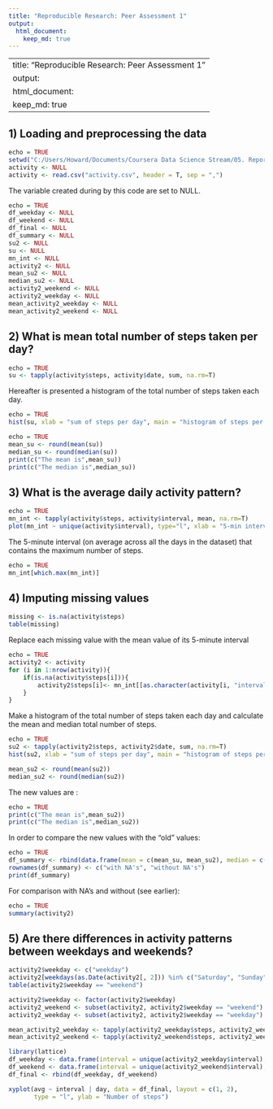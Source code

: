 ```yaml
---
title: "Reproducible Research: Peer Assessment 1"
output: 
  html_document:
    keep_md: true
---
```



---
title: "Reproducible Research: Peer Assessment 1"
output: 
  html_document:
    keep_md: true
---


## 1) Loading and preprocessing the data

```r
echo = TRUE
setwd("C:/Users/Howard/Documents/Coursera Data Science Stream/05. Report Writing/Project 1/")
activity <- NULL
activity <- read.csv("activity.csv", header = T, sep = ",")
```

The variable created during by this code are set to NULL.

```r
echo = TRUE
df_weekday <- NULL
df_weekend <- NULL
df_final <- NULL
df_summary <- NULL
su2 <- NULL
su <- NULL
mn_int <- NULL
activity2 <- NULL
mean_su2 <- NULL
median_su2 <- NULL
activity2_weekend <- NULL
activity2_weekday <- NULL
mean_activity2_weekday <- NULL
mean_activity2_weekend <- NULL
```

## 2) What is mean total number of steps taken per day?

```r
echo = TRUE
su <- tapply(activity$steps, activity$date, sum, na.rm=T)
```

Hereafter is presented a histogram of the total number of steps taken each day.

```r
echo = TRUE
hist(su, xlab = "sum of steps per day", main = "histogram of steps per day")
```

```r
echo = TRUE
mean_su <- round(mean(su))
median_su <- round(median(su))
print(c("The mean is",mean_su))
print(c("The median is",median_su))
```


## 3) What is the average daily activity pattern?

```r
echo = TRUE
mn_int <- tapply(activity$steps, activity$interval, mean, na.rm=T)
plot(mn_int ~ unique(activity$interval), type="l", xlab = "5-min interval")
```

The 5-minute interval (on average across all the days in the dataset) that contains the maximum number of steps.

```r
echo = TRUE
mn_int[which.max(mn_int)]
``` 

## 4) Imputing missing values

```r
missing <- is.na(activity$steps)
table(missing)
```

Replace each missing value with the mean value of its 5-minute interval
```r
echo = TRUE
activity2 <- activity  
for (i in 1:nrow(activity)){
    if(is.na(activity$steps[i])){
        activity2$steps[i]<- mn_int[[as.character(activity[i, "interval"])]]
    }
}
```

Make a histogram of the total number of steps taken each day and calculate the mean and median total number of steps.

```r
echo = TRUE
su2 <- tapply(activity2$steps, activity2$date, sum, na.rm=T)
hist(su2, xlab = "sum of steps per day", main = "histogram of steps per day")
```

```r
mean_su2 <- round(mean(su2))
median_su2 <- round(median(su2))
```
The new values are :

```r
echo = TRUE
print(c("The mean is",mean_su2))
print(c("The median is",median_su2))
```

In order to compare the new values with the “old” values:

```r
echo = TRUE
df_summary <- rbind(data.frame(mean = c(mean_su, mean_su2), median = c(median_su, median_su2)))
rownames(df_summary) <- c("with NA's", "without NA's")
print(df_summary)
```

For comparison with NA's and without (see earlier):

```r
echo = TRUE
summary(activity2)
```


## 5) Are there differences in activity patterns between weekdays and weekends?

```r

activity2$weekday <- c("weekday")
activity2[weekdays(as.Date(activity2[, 2])) %in% c("Saturday", "Sunday", "星期六", "星期日", "saturday", "sunday", "星期六", "星期日"), ][4] <- c("weekend")
table(activity2$weekday == "weekend")

activity2$weekday <- factor(activity2$weekday)
activity2_weekend <- subset(activity2, activity2$weekday == "weekend")
activity2_weekday <- subset(activity2, activity2$weekday == "weekday")

mean_activity2_weekday <- tapply(activity2_weekday$steps, activity2_weekday$interval, mean)
mean_activity2_weekend <- tapply(activity2_weekend$steps, activity2_weekend$interval, mean)

library(lattice)
df_weekday <- data.frame(interval = unique(activity2_weekday$interval), avg = as.numeric(mean_activity2_weekday), day = rep("weekday", length(mean_activity2_weekday)))
df_weekend <- data.frame(interval = unique(activity2_weekend$interval), avg = as.numeric(mean_activity2_weekend), day = rep("weekend", length(mean_activity2_weekend)))
df_final <- rbind(df_weekday, df_weekend)

xyplot(avg ~ interval | day, data = df_final, layout = c(1, 2), 
       type = "l", ylab = "Number of steps")

```

